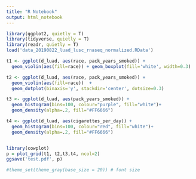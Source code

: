 ```yaml
---
title: "R Notebook"
output: html_notebook
---
```




```r
library(ggplot2, quietly = T)
library(tidyverse, quietly = T)
library(readr, quietly = T)
load('data_20190822_luad_lusc_rnaseq_normalized.RData')

t1 <- ggplot(d_luad, aes(race, pack_years_smoked)) + 
  geom_violin(aes(fill=race)) + geom_boxplot(fill='white', width=0.3)

t2 <- ggplot(d_luad, aes(race, pack_years_smoked)) + 
  geom_violin(aes(fill=race))  + 
  geom_dotplot(binaxis='y', stackdir='center', dotsize=0.3)

t3 <- ggplot(d_luad, aes(pack_years_smoked)) + 
  geom_histogram(bins=100, colour="purple", fill="white")+ 
  geom_density(alpha=.2, fill="#FF6666")

t4 <- ggplot(d_luad, aes(cigarettes_per_day)) + 
  geom_histogram(bins=100, colour="red", fill="white")+ 
  geom_density(alpha=.2, fill="#FF6666")


library(cowplot)
p = plot_grid(t1, t2,t3,t4, ncol=2)
ggsave('test.pdf', p)

#theme_set(theme_gray(base_size = 20)) # font size



```